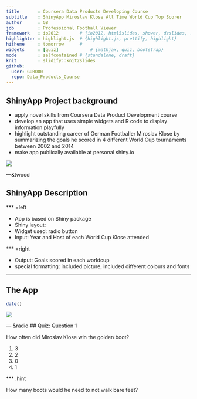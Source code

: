 ```yaml
---
title       : Coursera Data Products Developing Course
subtitle    : ShinyApp Miroslav Klose All Time World Cup Top Scorer
author      : GB
job         : Professional Football Viewer
framework   : io2012        # {io2012, html5slides, shower, dzslides, ...}
highlighter : highlight.js  # {highlight.js, prettify, highlight}
hitheme     : tomorrow      # 
widgets     : [quiz]            # {mathjax, quiz, bootstrap}
mode        : selfcontained # {standalone, draft}
knit        : slidify::knit2slides
github: 
  user: GUBO80
  repo: Data_Products_Course
---
```


## ShinyApp Project background

- apply novel skills from Coursera Data Product Development course
- develop an app that uses simple widgets and R code to display information playfully
- highlight outstanding career of German Footballer Miroslav Klose by summarizing the goals he scored in 4 different World Cup tournaments between 2002 and 2014
- make app publically available at personal shiny.io

<img src = shinyApp.jpeg>

---&twocol

## ShinyApp Description


*** =left

- App is based on Shiny package
- Shiny layout: 
- Widget used:  radio button
- Input: Year and Host of each World Cup Klose attended

*** =right

- Output: Goals scored in each worldcup
- special formatting: included picture, included different colours and fonts

---

## The App

```r
date()
```

<img src = Shiny_MK.jpg>

--- &radio
## Quiz: Question 1

How often did Miroslav Klose win the golden boot?

1. 3
2. _2_
3. 0
4. 1

*** .hint 

How many boots would he need to not walk bare feet?

